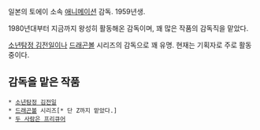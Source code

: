 일본의 토에이 소속 [[애니메이션]] 감독. 1959년생.

1980년대부터 지금까지 왕성히 활동해온 감독이며, 꽤 많은 작품의 감독직을 맡았다.

[[소년탐정 김전일]]이나 [[드래곤볼]] 시리즈의 감독으로 꽤 유명. 현재는 기획자로 주로 활동중이다.

== 감독을 맡은 작품 ==
 * [[소년탐정 김전일]]
 * [[드래곤볼]] 시리즈[* 단 Z까지 맡았다.]
 * [[두 사람은 프리큐어]]

